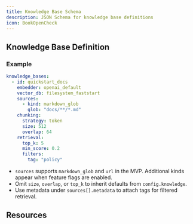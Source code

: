 ```yaml
---
title: Knowledge Base Schema
description: JSON Schema for knowledge base definitions
icon: BookOpenCheck
---
```



## Knowledge Base Definition

<SchemaParams
  schema={knowledgeBaseSchema}
  title="Schema Definition"
  collapsible={true}
  defaultExpanded={true}
  paramType="path"
/>

### Example

```yaml
knowledge_bases:
  - id: quickstart_docs
    embedder: openai_default
    vector_db: filesystem_faststart
    sources:
      - kind: markdown_glob
        glob: "docs/**/*.md"
    chunking:
      strategy: token
      size: 512
      overlap: 64
    retrieval:
      top_k: 5
      min_score: 0.2
      filters:
        tag: "policy"
```

- `sources` supports `markdown_glob` and `url` in the MVP. Additional kinds appear when feature flags are enabled.
- Omit `size`, `overlap`, or `top_k` to inherit defaults from `config.knowledge`.
- Use metadata under `sources[].metadata` to attach tags for filtered retrieval.

## Resources

<ReferenceCardList>
  <ReferenceCard
    title="Knowledge Configuration Guide"
    description="Step-by-step instructions for defining knowledge bases and bindings."
    href="/docs/core/knowledge/configuration"
    icon="Settings"
  />
  <ReferenceCard
    title="Knowledge Ingestion"
    description="Operational guide for enumerating sources and triggering ingestion."
    href="/docs/core/knowledge/ingestion"
    icon="Rocket"
  />
</ReferenceCardList>
